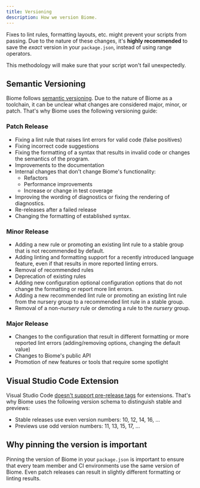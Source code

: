 ```yaml
---
title: Versioning
description: How we version Biome.
---
```


Fixes to lint rules, formatting layouts, etc. might prevent your scripts from passing. Due to the nature of these changes,
it's **highly recommended** to save the _exact_ version in your `package.json`, instead of using range operators.

This methodology will make sure that your script won't fail unexpectedly.

## Semantic Versioning

Biome follows [semantic versioning](https://semver.org/). Due to the nature of Biome as a toolchain, it can be unclear what changes are considered major, minor, or patch. That's why Biome uses the following versioning guide:

### Patch Release

* Fixing a lint rule that raises lint errors for valid code (false positives)
* Fixing incorrect code suggestions
* Fixing the formatting of a syntax that results in invalid code or changes the semantics of the program.
* Improvements to the documentation
* Internal changes that don't change Biome's functionality:
  * Refactors
  * Performance improvements
  * Increase or change in test coverage
* Improving the wording of diagnostics or fixing the rendering of diagnostics.
* Re-releases after a failed release
* Changing the formatting of established syntax.

### Minor Release

* Adding a new rule or promoting an existing lint rule to a stable group that is not recommended by default.
* Adding linting and formatting support for a recently introduced language feature, even if that results in more reported linting errors.
* Removal of recommended rules
* Deprecation of existing rules
* Adding new configuration optional configuration options that do not change the formatting or report more lint errors.
* Adding a new recommended lint rule or promoting an existing lint rule from the nursery group to a recommended lint rule in a stable group.
* Removal of a non-*nursery* rule or demoting a rule to the *nursery* group.

### Major Release
* Changes to the configuration that result in different formatting or more reported lint errors (adding/removing options, changing the default value)
* Changes to Biome's public API
* Promotion of new features or tools that require some spotlight

## Visual Studio Code Extension

Visual Studio Code [doesn't support pre-release tags](https://code.visualstudio.com/api/working-with-extensions/publishing-extension#prerelease-extensions) for extensions. That's why Biome uses the following version schema to distinguish stable and previews:
* Stable releases use even version numbers: 10, 12, 14, 16, ...
* Previews use odd version numbers: 11, 13, 15, 17, ...

## Why pinning the version is important

Pinning the version of Biome in your `package.json` is important to ensure that every team member and CI environments
use the same version of Biome. Even patch releases can result in slightly different formatting or linting results.
